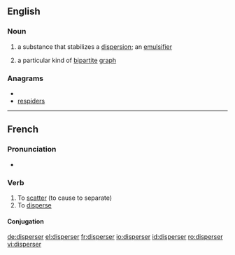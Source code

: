 ==English==
{{wikipedia}}

===Noun===
{{en-noun}}

# {{chemistry}} a substance that stabilizes a [[dispersion]]; an [[emulsifier]]
# {{graph theory}} a particular kind of [[bipartite]] [[graph]]

===Anagrams===
* {{alphagram|deeiprrss}}
* [[respiders#English|respiders]]


----

==French==

===Pronunciation===
* {{audio|Fr-disperser.ogg|Audio}}

===Verb===
{{infl|fr|verb}}

# To [[scatter]] (to cause to separate)
# To [[disperse]]

====Conjugation====
{{fr-conj-er|dispers|avoir}}

[[de:disperser]]
[[el:disperser]]
[[fr:disperser]]
[[io:disperser]]
[[id:disperser]]
[[ro:disperser]]
[[vi:disperser]]